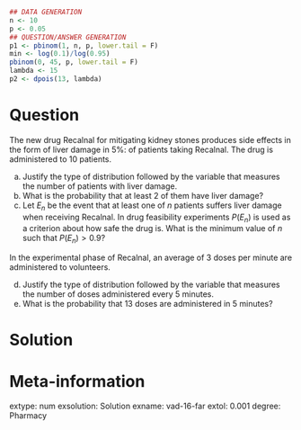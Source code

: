 
```r
## DATA GENERATION
n <- 10
p <- 0.05
## QUESTION/ANSWER GENERATION
p1 <- pbinom(1, n, p, lower.tail = F)
min <- log(0.1)/log(0.95)
pbinom(0, 45, p, lower.tail = F)
lambda <- 15
p2 <- dpois(13, lambda)
```

Question
========
The new drug Recalnal for mitigating kidney stones produces side effects in the form of liver damage in 5%: of patients taking Recalnal. The drug is administered to 10 patients. 

a. Justify the type of distribution followed by the variable that measures the number of patients with liver damage.
a. What is the probability that at least 2 of them have liver damage?
a. Let $E_n$ be the event that at least one of $n$ patients suffers liver damage when receiving Recalnal. In drug feasibility experiments $P(E_n)$ is used as a criterion about how safe the drug is. What is the minimum value of $n$ such that $P(E_n)>0.9$?

In the experimental phase of Recalnal, an average of 3 doses per minute are administered to volunteers.

d. Justify the type of distribution followed by the variable that measures the number of doses administered every 5 minutes.
e. What is the probability that 13 doses are administered in 5 minutes?

Solution
========


Meta-information 
================
extype: num
exsolution: Solution
exname: vad-16-far
extol: 0.001
degree: Pharmacy
 
